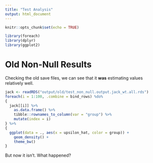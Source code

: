 ```yaml
---
title: "Test Analysis"
output: html_document
---
```


```r
knitr::opts_chunk$set(echo = TRUE)
```

```r
library(foreach)
library(dplyr)
library(ggplot2)
```

# Old Non-Null Results

Checking the old save files, we can see that it __was__ estimating values relatively well.

```r
jack <- readRDS("output/old/test_non_null.output.jack_wt.all.rds")
foreach(i = 1:100, .combine = bind_rows) %do% 
{
  jack[[i]] %>% 
    as.data.frame() %>% 
    tibble::rownames_to_column(var = "group") %>% 
    mutate(index = i)
} %>% 
{
  ggplot(data = ., aes(x = upsilon_hat, color = group)) +
    geom_density() +
    theme_bw()
}

```

But now it isn't. What happened?
